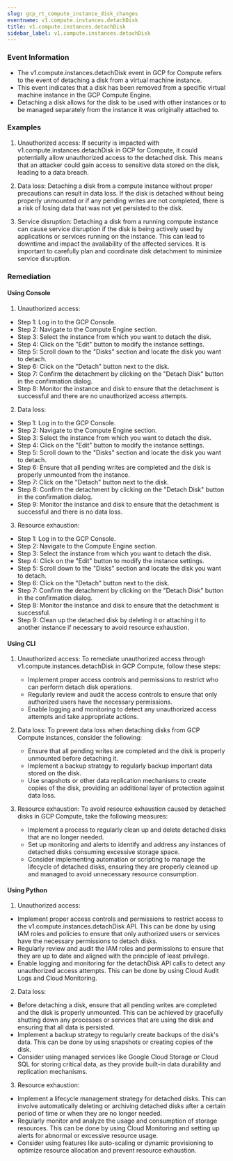 ```yaml
--- 
slug: gcp_rt_compute_instance_disk_changes
eventname: v1.compute.instances.detachDisk
title: v1.compute.instances.detachDisk
sidebar_label: v1.compute.instances.detachDisk
---
```

                       
### Event Information

- The v1.compute.instances.detachDisk event in GCP for Compute refers to the event of detaching a disk from a virtual machine instance.
- This event indicates that a disk has been removed from a specific virtual machine instance in the GCP Compute Engine.
- Detaching a disk allows for the disk to be used with other instances or to be managed separately from the instance it was originally attached to.


### Examples

1. Unauthorized access: If security is impacted with v1.compute.instances.detachDisk in GCP for Compute, it could potentially allow unauthorized access to the detached disk. This means that an attacker could gain access to sensitive data stored on the disk, leading to a data breach.

2. Data loss: Detaching a disk from a compute instance without proper precautions can result in data loss. If the disk is detached without being properly unmounted or if any pending writes are not completed, there is a risk of losing data that was not yet persisted to the disk.

3. Service disruption: Detaching a disk from a running compute instance can cause service disruption if the disk is being actively used by applications or services running on the instance. This can lead to downtime and impact the availability of the affected services. It is important to carefully plan and coordinate disk detachment to minimize service disruption.

### Remediation

#### Using Console

1. Unauthorized access:
- Step 1: Log in to the GCP Console.
- Step 2: Navigate to the Compute Engine section.
- Step 3: Select the instance from which you want to detach the disk.
- Step 4: Click on the "Edit" button to modify the instance settings.
- Step 5: Scroll down to the "Disks" section and locate the disk you want to detach.
- Step 6: Click on the "Detach" button next to the disk.
- Step 7: Confirm the detachment by clicking on the "Detach Disk" button in the confirmation dialog.
- Step 8: Monitor the instance and disk to ensure that the detachment is successful and there are no unauthorized access attempts.

2. Data loss:
- Step 1: Log in to the GCP Console.
- Step 2: Navigate to the Compute Engine section.
- Step 3: Select the instance from which you want to detach the disk.
- Step 4: Click on the "Edit" button to modify the instance settings.
- Step 5: Scroll down to the "Disks" section and locate the disk you want to detach.
- Step 6: Ensure that all pending writes are completed and the disk is properly unmounted from the instance.
- Step 7: Click on the "Detach" button next to the disk.
- Step 8: Confirm the detachment by clicking on the "Detach Disk" button in the confirmation dialog.
- Step 9: Monitor the instance and disk to ensure that the detachment is successful and there is no data loss.

3. Resource exhaustion:
- Step 1: Log in to the GCP Console.
- Step 2: Navigate to the Compute Engine section.
- Step 3: Select the instance from which you want to detach the disk.
- Step 4: Click on the "Edit" button to modify the instance settings.
- Step 5: Scroll down to the "Disks" section and locate the disk you want to detach.
- Step 6: Click on the "Detach" button next to the disk.
- Step 7: Confirm the detachment by clicking on the "Detach Disk" button in the confirmation dialog.
- Step 8: Monitor the instance and disk to ensure that the detachment is successful.
- Step 9: Clean up the detached disk by deleting it or attaching it to another instance if necessary to avoid resource exhaustion.

#### Using CLI

1. Unauthorized access: To remediate unauthorized access through v1.compute.instances.detachDisk in GCP Compute, follow these steps:
   - Implement proper access controls and permissions to restrict who can perform detach disk operations.
   - Regularly review and audit the access controls to ensure that only authorized users have the necessary permissions.
   - Enable logging and monitoring to detect any unauthorized access attempts and take appropriate actions.

2. Data loss: To prevent data loss when detaching disks from GCP Compute instances, consider the following:
   - Ensure that all pending writes are completed and the disk is properly unmounted before detaching it.
   - Implement a backup strategy to regularly backup important data stored on the disk.
   - Use snapshots or other data replication mechanisms to create copies of the disk, providing an additional layer of protection against data loss.

3. Resource exhaustion: To avoid resource exhaustion caused by detached disks in GCP Compute, take the following measures:
   - Implement a process to regularly clean up and delete detached disks that are no longer needed.
   - Set up monitoring and alerts to identify and address any instances of detached disks consuming excessive storage space.
   - Consider implementing automation or scripting to manage the lifecycle of detached disks, ensuring they are properly cleaned up and managed to avoid unnecessary resource consumption.

#### Using Python

1. Unauthorized access:
- Implement proper access controls and permissions to restrict access to the v1.compute.instances.detachDisk API. This can be done by using IAM roles and policies to ensure that only authorized users or services have the necessary permissions to detach disks.
- Regularly review and audit the IAM roles and permissions to ensure that they are up to date and aligned with the principle of least privilege.
- Enable logging and monitoring for the detachDisk API calls to detect any unauthorized access attempts. This can be done by using Cloud Audit Logs and Cloud Monitoring.

2. Data loss:
- Before detaching a disk, ensure that all pending writes are completed and the disk is properly unmounted. This can be achieved by gracefully shutting down any processes or services that are using the disk and ensuring that all data is persisted.
- Implement a backup strategy to regularly create backups of the disk's data. This can be done by using snapshots or creating copies of the disk.
- Consider using managed services like Google Cloud Storage or Cloud SQL for storing critical data, as they provide built-in data durability and replication mechanisms.

3. Resource exhaustion:
- Implement a lifecycle management strategy for detached disks. This can involve automatically deleting or archiving detached disks after a certain period of time or when they are no longer needed.
- Regularly monitor and analyze the usage and consumption of storage resources. This can be done by using Cloud Monitoring and setting up alerts for abnormal or excessive resource usage.
- Consider using features like auto-scaling or dynamic provisioning to optimize resource allocation and prevent resource exhaustion.


 